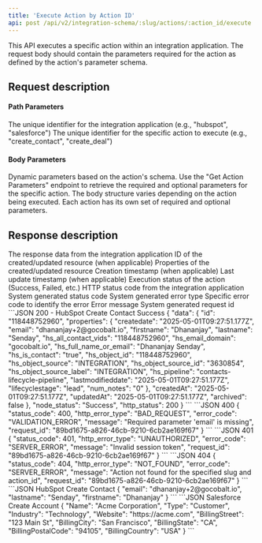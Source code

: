 ```yaml
---
title: 'Execute Action by Action ID'
api: post /api/v2/integration-schema/:slug/actions/:action_id/execute
---
```


This API executes a specific action within an integration application. The request body should contain the parameters required for the action as defined by the action's parameter schema.

## Request description
#### Path Parameters
<ParamField path="slug" type="string" required>
  The unique identifier for the integration application (e.g., "hubspot", "salesforce")
</ParamField>

<ParamField path="action_id" type="string" required>
  The unique identifier for the specific action to execute (e.g., "create_contact", "create_deal")
</ParamField>

#### Body Parameters
<ParamField body="*" type="object" required>
  Dynamic parameters based on the action's schema. Use the "Get Action Parameters" endpoint to retrieve the required and optional parameters for the specific action.
  <Tip>
    The body structure varies depending on the action being executed. Each action has its own set of required and optional parameters.
  </Tip>
</ParamField>

## Response description

<Tabs>
  <Tab title="200">
    <ResponseField name="data" type="object">
      The response data from the integration application
      <Expandable title="Data Object">
        <ResponseField name="id" type="string">
          ID of the created/updated resource (when applicable)
        </ResponseField>
        <ResponseField name="properties" type="object">
          Properties of the created/updated resource
        </ResponseField>
        <ResponseField name="createdAt" type="date">
          Creation timestamp (when applicable)
        </ResponseField>
        <ResponseField name="updatedAt" type="date">
          Last update timestamp (when applicable)
        </ResponseField>
      </Expandable>
    </ResponseField>
    <ResponseField name="node_status" type="string">
      Execution status of the action (Success, Failed, etc.)
    </ResponseField>
    <ResponseField name="http_status" type="integer">
      HTTP status code from the integration application
    </ResponseField>
  </Tab>
  <Tab title="Error">
    <ResponseField name="status_code" type="integer">
      System generated status code
    </ResponseField>
    <ResponseField name="http_error_type" type="string">
      System generated error type
    </ResponseField>
    <ResponseField name="error_code" type="string">
      Specific error code to identify the error
    </ResponseField>
    <ResponseField name="message" type="string">
      Error message
    </ResponseField>
    <ResponseField name="request_id" type="string">
      System generated request id
    </ResponseField>
  </Tab>
</Tabs>

<ResponseExample>
```JSON 200 - HubSpot Create Contact Success
{
    "data": {
        "id": "118448752960",
        "properties": {
            "createdate": "2025-05-01T09:27:51.177Z",
            "email": "dhananjay+2@gocobalt.io",
            "firstname": "Dhananjay",
            "lastname": "Senday",
            "hs_all_contact_vids": "118448752960",
            "hs_email_domain": "gocobalt.io",
            "hs_full_name_or_email": "Dhananjay Senday",
            "hs_is_contact": "true",
            "hs_object_id": "118448752960",
            "hs_object_source": "INTEGRATION",
            "hs_object_source_id": "3630854",
            "hs_object_source_label": "INTEGRATION",
            "hs_pipeline": "contacts-lifecycle-pipeline",
            "lastmodifieddate": "2025-05-01T09:27:51.177Z",
            "lifecyclestage": "lead",
            "num_notes": "0"
        },
        "createdAt": "2025-05-01T09:27:51.177Z",
        "updatedAt": "2025-05-01T09:27:51.177Z",
        "archived": false
    },
    "node_status": "Success",
    "http_status": 200
}
```
```JSON 400
{
    "status_code": 400,
    "http_error_type": "BAD_REQUEST",
    "error_code": "VALIDATION_ERROR",
    "message": "Required parameter 'email' is missing",
    "request_id": "89bd1675-a826-46cb-9210-6cb2ae169f67"
}
```
```JSON 401
{
    "status_code": 401,
    "http_error_type": "UNAUTHORIZED",
    "error_code": "SERVER_ERROR",
    "message": "Invalid session token",
    "request_id": "89bd1675-a826-46cb-9210-6cb2ae169f67"
}
```
```JSON 404
{
    "status_code": 404,
    "http_error_type": "NOT_FOUND",
    "error_code": "SERVER_ERROR",
    "message": "Action not found for the specified slug and action_id",
    "request_id": "89bd1675-a826-46cb-9210-6cb2ae169f67"
}
```
</ResponseExample>

<RequestExample>
```JSON HubSpot Create Contact
{
    "email": "dhananjay+2@gocobalt.io",
    "lastname": "Senday",
    "firstname": "Dhananjay"
}
```
```JSON Salesforce Create Account
{
    "Name": "Acme Corporation",
    "Type": "Customer",
    "Industry": "Technology",
    "Website": "https://acme.com",
    "BillingStreet": "123 Main St",
    "BillingCity": "San Francisco",
    "BillingState": "CA",
    "BillingPostalCode": "94105",
    "BillingCountry": "USA"
}
```
</RequestExample> 